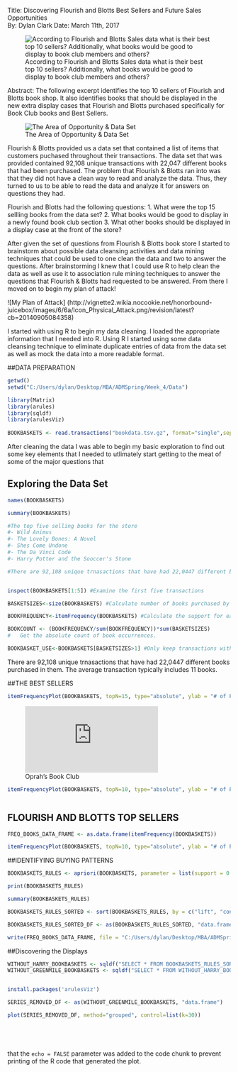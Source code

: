 Title: Discovering Flourish and Blotts Best Sellers and Future Sales Opportunities  
By: Dylan Clark
Date: March 11th, 2017

![According to Flourish and Blotts Sales data what is their best top 10 sellers? Additionally, what books would be good to display to book club members and others?](http://www.clipartkid.com/images/36/questions-and-answers-questions-and-answers-questions-and-answers-Xd7id6-clipart.jpg)

Abstract: The following excerpt identifies the top 10 sellers of Flourish and Blotts book shop. It  also identifies books that should be displayed in the new extra display cases that Flourish and Blotts purchased specifically for Book Club books and Best Sellers. 

![The Area of Opportunity & Data Set](http://cbs-outdoor.t-mark.com/assets/img/icon-opportunity.png_)

Flourish & Blotts provided us a data set that contained a list of items that customers puchased throughout their transactions. The data set that was provided contained 92,108 unique transactions with 22,047 different books that had been purchased. The problem that Flourish & Blotts ran into was that they did not have a clean way to read and analyze the data. Thus, they turned to us to be able to read the data and analyze it for answers on questions they had. 

Flourish and Blotts had the following questions:
1. What were the top 15 sellling books from the data set?
2. What books would be good to display in a newly found book club section
3. What other books should be displayed in a display case at the front of the store?

After given the set of questions from Flourish & Blotts book store I started to brainstorm about possible data cleansing activities and data mining techniques that could be used to one clean the data and two to answer the questions. After brainstorming I knew that I could use R to help clean the data as well as use it to association rule mining techniques to answer the questions that Flourish & Blotts had requested to be answered. From there I moved on to begin my plan of attack!

![My Plan of Attack] (http://vignette2.wikia.nocookie.net/honorbound-juicebox/images/6/6a/Icon_Physical_Attack.png/revision/latest?cb=20140905084358)

I started with using R to begin my data cleaning. I loaded the appropriate information that I needed into R.  Using R I started using some data cleansing technique to eliminate duplicate entries of data from the data set as well as mock the data into a more readable format. 

##DATA PREPARATION
```r
getwd()
setwd("C:/Users/dylan/Desktop/MBA/ADMSpring/Week_4/Data")

library(Matrix)
library(arules)
library(sqldf)
library(arulesViz)
  
BOOKBASKETS <- read.transactions("bookdata.tsv.gz", format="single",sep="\t", cols=c("userid", "title"), rm.duplicates=T)       	# Note: 5

```


After cleaning the data I was able to begin my basic exploration to find out some key elements that I needed to utlimately start getting to the meat of some of the major questions that 


## Exploring the Data Set

```r
names(BOOKBASKETS)

summary(BOOKBASKETS)

#The top five selling books for the store
#- Wild Animus
#- The Lovely Bones: A Novel
#- Shes Come Undone 
#- The Da Vinci Code
#- Harry Potter and the Sooccer's Stone

#There are 92,108 unique trnasactions that have had 22,0447 different books purchased in them. The average transaction typically includes 11 books. 


inspect(BOOKBASKETS[1:5]) #Examine the first five transactions

BASKETSIZES<-size(BOOKBASKETS) #Calculate number of books purchased by "userID"

BOOKFREQUENCY<-itemFrequency(BOOKBASKETS) #Calculate the support for each book title 

BOOKCOUNT <- (BOOKFREQUENCY/sum(BOOKFREQUENCY))*sum(BASKETSIZES) 
#   Get the absolute count of book occurrences. 

BOOKBASKET_USE<-BOOKBASKETS[BASKETSIZES>1] #Only keep transactions with more than one book purchased. 

```




There are 92,108 unique trnasactions that have had 22,0447 different books purchased in them. The average transaction typically includes 11 books. 


##THE BEST SELLERS
```r

itemFrequencyPlot(BOOKBASKETS, topN=15, type="absolute", ylab = "# of Puchases", xlab="Book Title", main="Flourish & Blotts Top 15 Sellers") 

```







![Oprah's Book Club](https://static.oprah.com/images/o2/201608/201608-obc-complete-list-01a.pdf)
```r


itemFrequencyPlot(BOOKBASKETS, topN=10, type="absolute", ylab = "# of Puchases", xlab="Book Title", main="Flourish & Blotts Top 10 Sellers") 



```









## FLOURISH AND BLOTTS TOP SELLERS

```r

FREQ_BOOKS_DATA_FRAME <- as.data.frame(itemFrequency(BOOKBASKETS))

itemFrequencyPlot(BOOKBASKETS, topN=10, type="absolute", ylab = "# of Puchases", xlab="Book Title", main="Flourish & Blotts Top 10 Sellers") 

```

##IDENTIFYING BUYING PATTERNS

```r

BOOKBASKETS_RULES <- apriori(BOOKBASKETS, parameter = list(support = 0.0005, confidence = 0.8, minlen = 2))

print(BOOKBASKETS_RULES)

summary(BOOKBASKETS_RULES)

BOOKBASKETS_RULES_SORTED <- sort(BOOKBASKETS_RULES, by = c("lift", "confidence"))

BOOKBASKETS_RULES_SORTED_DF <- as(BOOKBASKETS_RULES_SORTED, "data.frame")

write(FREQ_BOOKS_DATA_FRAME, file = "C:/Users/dylan/Desktop/MBA/ADMSpring/Week_4/BOOKBASKETS_SORTED.csv", sep =",", row.names = FALSE, quote = TRUE)

```

##Discovering the Displays
```r

WITHOUT_HARRY_BOOKBASKETS <- sqldf("SELECT * FROM BOOKBASKETS_RULES_SORTED_DF WHERE rules not like '%Harry Potter%'")
WITHOUT_GREENMILE_BOOKBASKETS <- sqldf("SELECT * FROM WITHOUT_HARRY_BOOKBASKETS WHERE rules not like '%Green Mile%'")


install.packages('arulesViz')

SERIES_REMOVED_DF <- as(WITHOUT_GREENMILE_BOOKBASKETS, "data.frame")

plot(SERIES_REMOVED_DF, method="grouped", control=list(k=30))


```

```r



```

```r


```

```r



```

```r



```


 that the `echo = FALSE` parameter was added to the code chunk to prevent printing of the R code that generated the plot.
